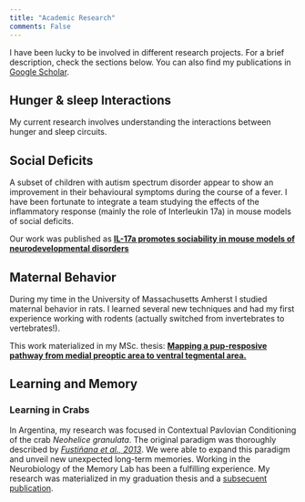 ```yaml
---
title: "Academic Research"
comments: False
---
```


I have been lucky to be involved in different research projects. 
For a brief description, check the sections below. You can also find my publications in [Google Scholar](https://scholar.google.com/citations?user=PnTVdPAAAAAJ&hl=en).

## Hunger & sleep Interactions

My current research involves understanding the interactions between hunger and sleep circuits.

## Social Deficits

A subset of children with autism spectrum disorder appear to show an improvement in their behavioural symptoms during the course of a fever. I have been fortunate to integrate a team studying the effects of the inflammatory response (mainly the role of Interleukin 17a) in mouse models of social deficits. 

Our work was published as [**IL-17a promotes sociability in mouse models of neurodevelopmental disorders**](https://rdcu.be/bZlsm)

## Maternal Behavior

During my time in the University of Massachusetts Amherst I studied maternal behavior in rats. I learned several new techniques and had my first experience working with rodents (actually switched from invertebrates to vertebrates!). 

This work materialized in my MSc. thesis: [**Mapping a pup-resposive pathway from medial preoptic area to ventral tegmental area.**](https://www.scholarworks.umass.edu/masters_theses_2/701/)

## Learning and Memory

### Learning in Crabs

In Argentina, my research was focused in Contextual Pavlovian Conditioning of the crab *Neohelice granulata*. The original paradigm was thoroughly described by [*Fustiñana et al., 2013*](https://www.ncbi.nlm.nih.gov/pubmed/23114692). We were able to expand this paradigm and unveil new unexpected long-term memories. Working in the Neurobiology of the Memory Lab has been a fulfilling experience. My research was materialized in my graduation thesis and a [subsecuent publication](https://www.sciencedirect.com/science/article/abs/pii/S016643282100019X).




